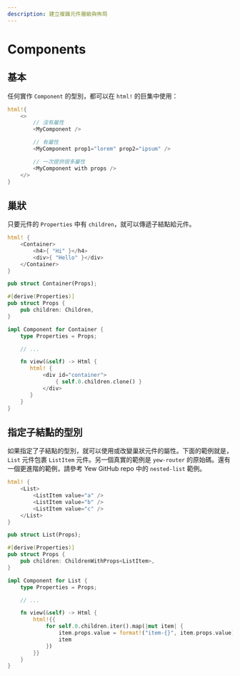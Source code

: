```yaml
---
description: 建立複雜元件層級與佈局
---
```


# Components

## 基本

任何實作 `Component` 的型別，都可以在 `html!` 的巨集中使用：

```rust
html!{
    <>
        // 沒有屬性
        <MyComponent />

        // 有屬性
        <MyComponent prop1="lorem" prop2="ipsum" />

        // 一次提供很多屬性
        <MyComponent with props />
    </>
}
```

## 巢狀

只要元件的 `Properties` 中有 `children`，就可以傳遞子結點給元件。

```rust title="parent.rs"
html! {
    <Container>
        <h4>{ "Hi" }</h4>
        <div>{ "Hello" }</div>
    </Container>
}
```

```rust title="container.rs"
pub struct Container(Props);

#[derive(Properties)]
pub struct Props {
    pub children: Children,
}

impl Component for Container {
    type Properties = Props;

    // ...

    fn view(&self) -> Html {
       html! {
           <div id="container">
               { self.0.children.clone() }
           </div>
       }
    }
}
```

## 指定子結點的型別

如果指定了子結點的型別，就可以使用或改變巢狀元件的屬性。下面的範例就是， `List` 元件包裹 `ListItem` 元件。另一個真實的範例是 `yew-router` 的原始碼。還有一個更進階的範例，請參考 Yew GitHub repo 中的 `nested-list` 範例。

```rust title="parent.rs"
html! {
    <List>
        <ListItem value="a" />
        <ListItem value="b" />
        <ListItem value="c" />
    </List>
}
```

```rust title="list.rs"
pub struct List(Props);

#[derive(Properties)]
pub struct Props {
    pub children: ChildrenWithProps<ListItem>,
}

impl Component for List {
    type Properties = Props;

    // ...

    fn view(&self) -> Html {
        html!{{
            for self.0.children.iter().map(|mut item| {
                item.props.value = format!("item-{}", item.props.value);
                item
            })
        }}
    }
}
```
